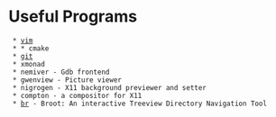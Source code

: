 = Useful Programs =

  * [[vim]]
  * * cmake
  * [[git]]
  * xmonad
  * nemiver - Gdb frontend
  * gwenview - Picture viewer
  * nigrogen - X11 background previewer and setter
  * compton - a compositor for X11
  * [[br]] - Broot: An interactive Treeview Directory Navigation Tool
